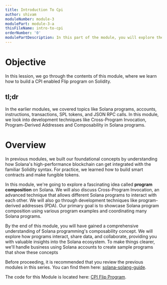 ```yaml
---
title: Introduction To Cpi
author: shivam
moduleNumber: module-3
modulePart: module-3-a
thisFileName: intro-to-cpi
orderNumber: '0'
modulePartDescription: In this part of the module, you will explore the composability of programs and how it works in Solana and Ethereum. You will also learn how to implement Cross-Program Invocation techniques.
---
```


# Objective

In this lession, we go through the contents of this module, where we learn how to build a CPI enabled Flip program on Solidity.

## tl;dr

In the earlier modules, we covered topics like Solana programs, accounts, instructions, transactions, SPL tokens, and JSON RPC calls. In this module, we look into development techniques like Cross-Program Invocation, Program-Derived Addresses and Composability in Solana programs. 

# Overview

In previous modules, we built our foundational concepts by understanding how Solana's high-performance blockchain can get integrated with the familiar Solidity syntax. For practice, we learned how to build smart contracts and make fungible tokens.

In this module, we're going to explore a fascinating idea called **program composition** on Solana. We will also discuss Cross-Program Invocation, an advanced technique that allows different Solana programs to interact with each other. We will also go through development techniques like program-derived addresses (PDA). Our primary goal is to showcase Solana program composition using various program examples and coordinating many Solana programs.

By the end of this module, you will have gained a comprehensive understanding of Solana programming's composability concept. We will explore how programs interact, share data, and collaborate, providing you with valuable insights into the Solana ecosystem.  To make things clearer, we'll handle business using Solana accounts to create sample programs that show these concepts

Before proceeding, it is recommended that you review the previous modules in this series. You can find them here: [solana-solang-guide](https://dev.to/shivamsspirit/minting-fungible-tokens-in-solana-using-solidity-solang-programming-language-50i6).

The code for this Module is located here:
[CPI Flip Program](https://github.com/shivamsoni00/flipcpi).